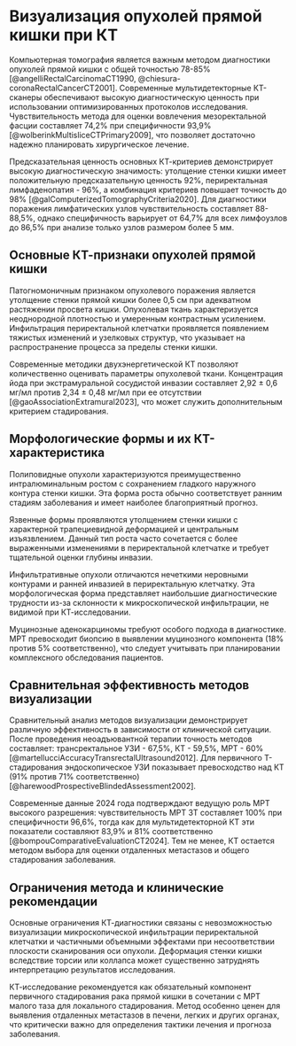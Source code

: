 # Визуализация опухолей прямой кишки при КТ

Компьютерная томография является важным методом диагностики опухолей прямой кишки с общей точностью 78-85% [@angelliRectalCarcinomaCT1990, @chiesura-coronaRectalCancerCT2001]. Современные мультидетекторные КТ-сканеры обеспечивают высокую диагностическую ценность при использовании оптимизированных протоколов исследования. Чувствительность метода для оценки вовлечения мезоректальной фасции составляет 74,2% при специфичности 93,9% [@wolberinkMultisliceCTPrimary2009], что позволяет достаточно надежно планировать хирургическое лечение.

Предсказательная ценность основных КТ-критериев демонстрирует высокую диагностическую значимость: утолщение стенки кишки имеет положительную предсказательную ценность 92%, периректальная лимфаденопатия - 96%, а комбинация критериев повышает точность до 98% [@galComputerizedTomographyCriteria2020]. Для диагностики поражения лимфатических узлов чувствительность составляет 88-88,5%, однако специфичность варьирует от 64,7% для всех лимфоузлов до 86,5% при анализе только узлов размером более 5 мм.

## Основные КТ-признаки опухолей прямой кишки

Патогномоничным признаком опухолевого поражения является утолщение стенки прямой кишки более 0,5 см при адекватном растяжении просвета кишки. Опухолевая ткань характеризуется неоднородной плотностью и умеренным контрастным усилением. Инфильтрация периректальной клетчатки проявляется появлением тяжистых изменений и узелковых структур, что указывает на распространение процесса за пределы стенки кишки.

Современные методики двухэнергетической КТ позволяют количественно оценивать параметры опухолевой ткани. Концентрация йода при экстрамуральной сосудистой инвазии составляет 2,92 ± 0,6 мг/мл против 2,34 ± 0,48 мг/мл при ее отсутствии [@gaoAssociationExtramural2023], что может служить дополнительным критерием стадирования.

## Морфологические формы и их КТ-характеристика

Полиповидные опухоли характеризуются преимущественно интралюминальным ростом с сохранением гладкого наружного контура стенки кишки. Эта форма роста обычно соответствует ранним стадиям заболевания и имеет наиболее благоприятный прогноз.

Язвенные формы проявляются утолщением стенки кишки с характерной трапециевидной деформацией и центральным изъязвлением. Данный тип роста часто сочетается с более выраженными изменениями в периректальной клетчатке и требует тщательной оценки глубины инвазии.

Инфильтративные опухоли отличаются нечеткими неровными контурами и ранней инвазией в периректальную клетчатку. Эта морфологическая форма представляет наибольшие диагностические трудности из-за склонности к микроскопической инфильтрации, не видимой при КТ-исследовании.

Муцинозные аденокарциномы требуют особого подхода в диагностике. МРТ превосходит биопсию в выявлении муцинозного компонента (18% против 5% соответственно), что следует учитывать при планировании комплексного обследования пациентов.

## Сравнительная эффективность методов визуализации

Сравнительный анализ методов визуализации демонстрирует различную эффективность в зависимости от клинической ситуации. После проведения неоадъювантной терапии точность методов составляет: трансректальное УЗИ - 67,5%, КТ - 59,5%, МРТ - 60% [@martellucciAccuracyTransrectalUltrasound2012]. Для первичного Т-стадирования эндоскопическое УЗИ показывает превосходство над КТ (91% против 71% соответственно) [@harewoodProspectiveBlindedAssessment2002].

Современные данные 2024 года подтверждают ведущую роль МРТ высокого разрешения: чувствительность МРТ 3Т составляет 100% при специфичности 96,6%, тогда как для мультидетекторной КТ эти показатели составляют 83,9% и 81% соответственно [@bompouComparativeEvaluationCT2024]. Тем не менее, КТ остается методом выбора для оценки отдаленных метастазов и общего стадирования заболевания.

## Ограничения метода и клинические рекомендации

Основные ограничения КТ-диагностики связаны с невозможностью визуализации микроскопической инфильтрации периректальной клетчатки и частичными объемными эффектами при несоответствии плоскости сканирования оси опухоли. Деформация стенки кишки вследствие торсии или коллапса может существенно затруднять интерпретацию результатов исследования.

КТ-исследование рекомендуется как обязательный компонент первичного стадирования рака прямой кишки в сочетании с МРТ малого таза для локального стадирования. Метод особенно ценен для выявления отдаленных метастазов в печени, легких и других органах, что критически важно для определения тактики лечения и прогноза заболевания.